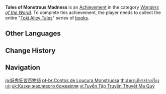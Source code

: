 {{Achievement Infobox
|title        = 
|id           = 80091
|order id     = 0092
|category     = Wonders of the World
|description  = Collect the entire "[[Toki Alley Tales]]" series.
|requirements = 
|primogems    = 5
|tracking     = 
|topic        = Books
|type         = Exploration
}}
'''Tales of Monstrous Madness''' is an [[Achievement]] in the category ''[[Wonders of the World]]''. To complete this achievement, the player needs to collect the entire "[[Toki Alley Tales]]" series of [[books]].
<!--
==Trivia==

==Video Guides==
{{EVT
|video1   = 
|caption1 = 
}}
-->
==Other Languages==
{{Other Languages
|en      = Tales of Monstrous Madness
|zhs     = 妖鬼狂言百物语
|zhs_rm  = Yāoguǐ Kuángyán Bǎi Wùyǔ
|zht     = 妖鬼狂言百物語
|zht_rm  = Yāoguǐ Kuángyán Bǎi Wùyǔ
|zh_tl   = 
|ja      = 妖鬼狂言百物語
|ja_rm   = Youki Kyougen Hyakumonogatari
|ja_tl   = 
|ko      = 요괴의 망언 모노가타리
|ko_rm   = Yogoe-ui Mang'eon Monogatari
|ko_tl   = Monster's Thoughtless Words Monogatari
|es      = Relatos extraordinarios
|es_tl   = Extraordinary Tales
|fr      = Démons et récits extraordinaires
|fr_tl   = Demons and Extraordinary Tales
|ru      = Байки из склепа
|ru_tl   = Tales from the Vault
|th      = ตำนานปีศาจร้อยเรื่องเล่า
|th_rm   = 
|th_tl   = 
|vi      = Tuyển Tập Truyền Thuyết Ma Quỷ
|vi_tl   = 
|de      = Geisterstunde
|de_tl   = Ghost Hour
|id      = Seratus Kisah Para Monster
|id_tl   = A Hundred Tales of the Monsters
|pt      = Contos de Loucura Monstruosa
|pt_tl   = 
|tr      = Korkunç Çılgınlık Hikayeleri
|tr_tl   = 
|it      = Storie di mostruosa follia
|it_tl   = Tales of Monstrous Madness
}}

==Change History==
{{Change History|2.1}}
<!--
==References==
{{Reflist}}
-->
==Navigation==
{{Achievement Navbox|Wonders of the World|Exploration}}

[[ja:妖鬼狂言百物語]]
[[pt-br:Contos de Loucura Monstruosa]]
[[th:ตำนานปีศาจร้อยเรื่องเล่า]]
[[uk:Казки жахливого божевілля]]
[[vi:Tuyển Tập Truyền Thuyết Ma Quỷ]]